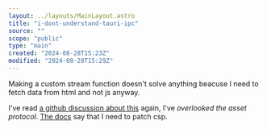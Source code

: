 ```yaml
---
layout: ../layouts/MainLayout.astro
title: "i-dont-understand-tauri-ipc"
source: ""
scope: "public"
type: "main"
created: "2024-08-28T15:23Z"
modified: "2024-08-28T15:29Z"
---
```


Making a custom stream function doesn't solve anything beacuse I need to fetch data from html and not js anyway.

I've read [a github discussion about this](https://github.com/tauri-apps/tauri/discussions/7145) again, I've *overlooked the asset protocol*. [The docs](https://v2.tauri.app/reference/javascript/api/namespacecore/#convertfilesrc) say that I need to patch csp.